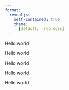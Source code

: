```yaml
---
format:
  revealjs:
    self-contained: true
    theme:
      [default, _rgb.scss]
---
```


:::: {.fragment .rgb}
Hello world
:::

:::: {.fragment .rgb}
Hello world
:::

:::: {.fragment .rgb}
Hello world
:::

:::: {.fragment .rgb}
Hello world
:::

:::: {.fragment .rgb}
Hello world
:::
